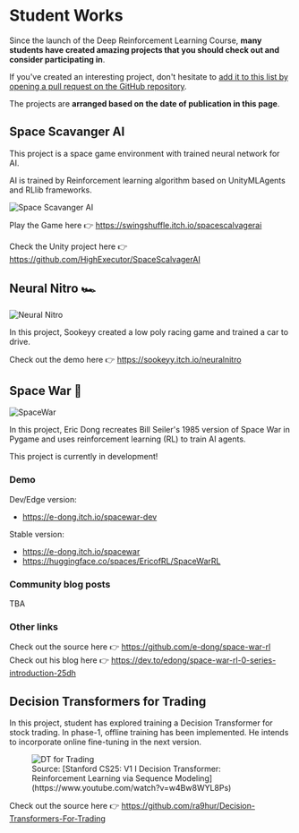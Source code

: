 # Student Works

Since the launch of the Deep Reinforcement Learning Course, **many students have created amazing projects that you should check out and consider participating in**.

If you've created an interesting project, don't hesitate to [add it to this list by opening a pull request on the GitHub repository](https://github.com/huggingface/deep-rl-class).

The projects are **arranged based on the date of publication in this page**.


## Space Scavanger AI

This project is a space game environment with trained neural network for AI.

AI is trained by Reinforcement learning algorithm based on UnityMLAgents and RLlib frameworks.

<img src="https://huggingface.co/datasets/huggingface-deep-rl-course/course-images/resolve/main/en/unit12/spacescavangerai.png" alt="Space Scavanger AI"/>

Play the Game here 👉  https://swingshuffle.itch.io/spacescalvagerai

Check the Unity project here 👉 https://github.com/HighExecutor/SpaceScalvagerAI


## Neural Nitro 🏎️

<img src="https://huggingface.co/datasets/huggingface-deep-rl-course/course-images/resolve/main/en/unit12/neuralnitro.png" alt="Neural Nitro" />

In this project, Sookeyy created a low poly racing game and trained a car to drive.

Check out the demo here 👉 https://sookeyy.itch.io/neuralnitro


## Space War 🚀

<img src="https://huggingface.co/datasets/huggingface-deep-rl-course/course-images/resolve/main/en/unit12/spacewar.jpg" alt="SpaceWar" />

In this project, Eric Dong recreates Bill Seiler's 1985 version of Space War in Pygame and uses reinforcement learning (RL) to train AI agents.

This project is currently in development!

### Demo

Dev/Edge version:
* https://e-dong.itch.io/spacewar-dev

Stable version:
* https://e-dong.itch.io/spacewar
* https://huggingface.co/spaces/EricofRL/SpaceWarRL

### Community blog posts

TBA

### Other links

Check out the source here 👉 https://github.com/e-dong/space-war-rl  
Check out his blog here 👉 https://dev.to/edong/space-war-rl-0-series-introduction-25dh


## Decision Transformers for Trading

In this project, student has explored training a Decision Transformer for stock trading. In phase-1, offline training has been implemented. He intends to incorporate online fine-tuning in the next version.

<figure>
<img src="https://github.com/user-attachments/assets/41e3bc10-2594-4c05-b48f-17666cc8fb1c" alt="DT for Trading"/>
<figcaption>Source: [Stanford CS25: V1 I Decision Transformer: Reinforcement Learning via Sequence Modeling](https://www.youtube.com/watch?v=w4Bw8WYL8Ps)</figcaption>
</figure>

Check out the source here 👉 https://github.com/ra9hur/Decision-Transformers-For-Trading
